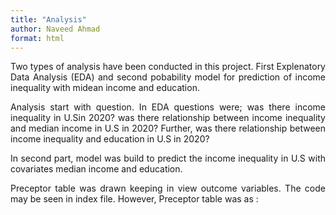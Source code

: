 ```yaml
---
title: "Analysis"
author: Naveed Ahmad
format: html
---
```


<div style="text-align: justify;"> Two types of analysis have been conducted in this project. First Explenatory Data Analysis (EDA) and second pobability model for prediction of income inequality with midean income and education.

Analysis start with question. In EDA questions were; was there income inequality in U.Sin 2020? was there relationship between income inequality and median income in U.S in 2020? Further, was there relationship between income inequality and education in U.S in 2020?

In second part, model was build to predict the income inequality in U.S with covariates median income and education.

Preceptor table was drawn keeping in view outcome variables. The code may be seen in index file. However, Preceptor table was as :
